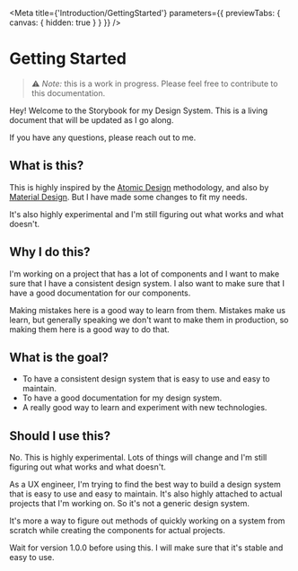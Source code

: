 
<Meta
  title={'Introduction/GettingStarted'}
  parameters={{ previewTabs: { canvas: { hidden: true } } }}
/>

# Getting Started

> ⚠️ _Note:_ this is a work in progress. Please feel free to contribute to this documentation.

Hey! Welcome to the Storybook for my Design System.
This is a living document that will be updated as I go along.

If you have any questions, please reach out to me.

## What is this?

This is highly inspired by the
[Atomic Design](https://bradfrost.com/blog/post/atomic-web-design/) methodology, and also by [Material Design](https://material.io/).
But I have made some changes to fit my needs.

It's also highly experimental and I'm still figuring out what works and what doesn't.

## Why I do this?

I'm working on a project that has a lot of components and I want to make sure that I have a consistent design system.
I also want to make sure that I have a good documentation for our components.

Making mistakes here is a good way to learn from them.
Mistakes make us learn, but generally speaking we don't want to make them in production,
so making them here is a good way to do that.

## What is the goal?

- To have a consistent design system that is easy to use and easy to maintain.
- To have a good documentation for my design system.
- A really good way to learn and experiment with new technologies.

## Should I use this?

No. This is highly experimental. Lots of things will change and I'm still figuring out what works and what doesn't.

As a UX engineer, I'm trying to find the best way to build a design system that is easy to use and easy to maintain.
It's also highly attached to actual projects that I'm working on. So it's not a generic design system.

It's more a way to figure out methods of quickly working on a system from scratch while creating
the components for actual projects.

Wait for version 1.0.0 before using this. I will make sure that it's stable and easy to use.
